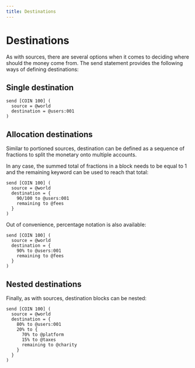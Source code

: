 ```yaml
---
title: Destinations
---
```


# Destinations
As with sources, there are several options when it comes to deciding where should the money come from. The send statement provides the following ways of defining destinations:

## Single destination

```numscript
send [COIN 100] (
  source = @world
  destination = @users:001
)
```

## Allocation destinations

Similar to portioned sources, destination can be defined as a sequence of fractions to split the monetary onto multiple accounts.

In any case, the summed total of fractions in a block needs to be equal to 1 and the remaining keyword can be used to reach that total:

```numscript
send [COIN 100] (
  source = @world
  destination = {
    90/100 to @users:001
    remaining to @fees
  }
)
```

Out of convenience, percentage notation is also available:

```numscript
send [COIN 100] (
  source = @world
  destination = {
    90% to @users:001
    remaining to @fees
  }
)
```

## Nested destinations

Finally, as with sources, destination blocks can be nested:

```numscript
send [COIN 100] (
  source = @world
  destination = {
    80% to @users:001
    20% to {
      70% to @platform
      15% to @taxes
      remaining to @charity
    }
  }
)
```
